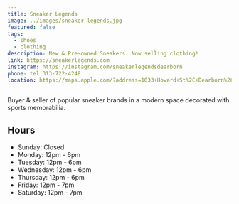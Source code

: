 ```yaml
---
title: Sneaker Legends
image: ../images/sneaker-legends.jpg
featured: false
tags:
  - shoes
  - clothing
description: New & Pre-owned Sneakers. Now selling clothing!
link: https://sneakerlegends.com
instagram: https://instagram.com/sneakerlegendsdearborn
phone: tel:313-722-4248
location: https://maps.apple.com/?address=1033+Howard+St%2C+Dearborn%2C+MI+48124%2C+United+States&auid=6838195568884541538&ll=42.3049318%2C-83.2475978&lsp=9902&q=Sneaker+Legends+LLC
---
```


Buyer & seller of popular sneaker brands in a modern space decorated with sports memorabilia.

## Hours

- Sunday: Closed
- Monday: 12pm - 6pm
- Tuesday: 12pm - 6pm
- Wednesday: 12pm - 6pm
- Thursday: 12pm - 6pm
- Friday: 12pm - 7pm
- Saturday: 12pm - 7pm